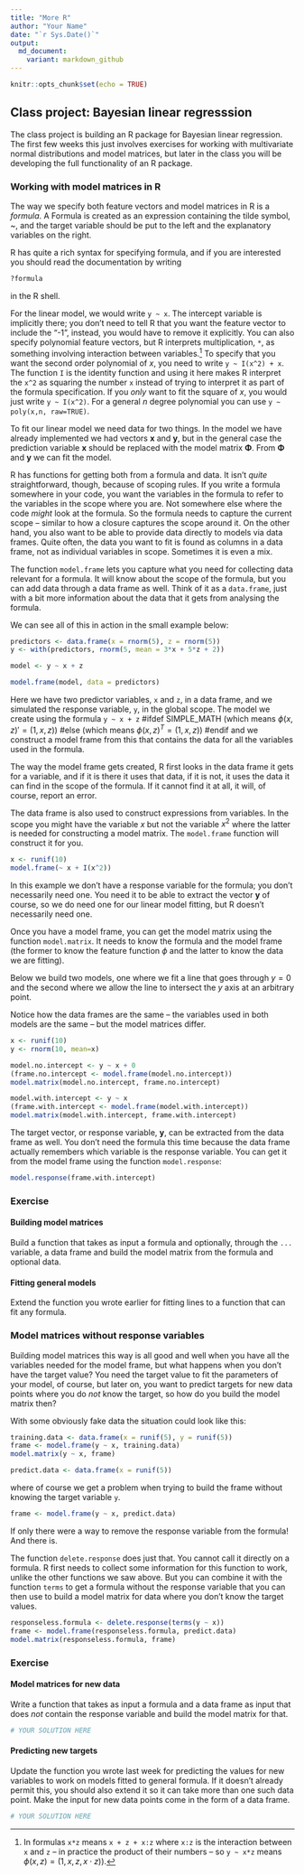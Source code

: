 ```yaml
---
title: "More R"
author: "Your Name"
date: "`r Sys.Date()`"
output:
  md_document:
    variant: markdown_github
---
```


```r
knitr::opts_chunk$set(echo = TRUE)
```

## Class project: Bayesian linear regresssion

The class project is building an R package for Bayesian linear regression. The first few weeks this just involves exercises for working with multivariate normal distributions and model matrices, but later in the class you will be developing the full functionality of an R package.

### Working with model matrices in R

The way we specify both feature vectors and model matrices in R is a *formula*. A Formula is created as an expression containing the tilde symbol, ~, and the target variable should be put to the left and the explanatory variables on the right.

R has quite a rich syntax for specifying formula, and if you are interested you should read the documentation by writing

```r
?formula
```

in the R shell.

For the linear model, we would write `y ~ x`. The intercept variable is implicitly there; you don't need to tell R that you want the feature vector to include the "-1", instead, you would have to remove it explicitly. You can also specify polynomial feature vectors, but R interprets multiplication, `*`, as something involving interaction between variables.[^interaction] To specify that you want the second order polynomial of $x$, you need to write `y ~ I(x^2) + x`. The function `I` is the identity function and using it here makes R interpret the `x^2` as squaring the number `x` instead of trying to interpret it as part of the formula specification. If you *only* want to fit the square of $x$, you would just write `y ~ I(x^2)`. For a general $n$ degree polynomial you can use `y ~ poly(x,n, raw=TRUE)`.

[^interaction]: In formulas `x*z` means `x + z + x:z` where `x:z` is the interaction between `x` and `z` -- in practice the product of their numbers -- so `y ~ x*z` means $\phi(x,z) = (1,x,z,x\cdot z)$).

To fit our linear model we need data for two things. In the model we have already implemented we had vectors $\mathbf{x}$ and $\mathbf{y}$, but in the general case the prediction variable $\mathbf{x}$ should be replaced with the model matrix $\mathbf{\Phi}$. From $\mathbf{\Phi}$ and $\mathbf{y}$ we can fit the model.

R has functions for getting both from a formula and data. It isn't *quite* straightforward, though, because of scoping rules. If you write a formula somewhere in your code, you want the variables in the formula to refer to the variables in the scope where you are. Not somewhere else where the code *might* look at the formula. So the formula needs to capture the current scope -- similar to how a closure captures the scope around it. On the other hand, you also want to be able to provide data directly to models via data frames. Quite often, the data you want to fit is found as columns in a data frame, not as individual variables in scope. Sometimes it is even a mix.

The function `model.frame` lets you capture what you need for collecting data relevant for a formula. It will know about the scope of the formula, but you can add data through a data frame as well. Think of it as a `data.frame`, just with a bit more information about the data that it gets from analysing the formula.

We can see all of this in action in the small example below:

```r

predictors <- data.frame(x = rnorm(5), z = rnorm(5))
y <- with(predictors, rnorm(5, mean = 3*x + 5*z + 2))

model <- y ~ x + z

model.frame(model, data = predictors)
```

Here we have two predictor variables, `x` and `z`, in a data frame, and we simulated the response variable, `y`, in the global scope. The model we create using the formula `y ~ x + z` 
#ifdef SIMPLE_MATH
(which means $\phi(x,z)'=(1,x,z)$)
#else
(which means $\phi(x,z)^T=(1,x,z)$)
#endif
and we construct a model frame from this that contains the data for all the variables used in the formula.

The way the model frame gets created, R first looks in the data frame it gets for a variable, and if it is there it uses that data, if it is not, it uses the data it can find in the scope of the formula. If it cannot find it at all, it will, of course, report an error.

The data frame is also used to construct expressions from variables. In the scope you might have the variable $x$ but not the variable $x^2$ where the latter is needed for constructing a model matrix. The `model.frame` function will construct it for you.

```r
x <- runif(10)
model.frame(~ x + I(x^2))
```

In this example we don't have a response variable for the formula; you don't necessarily need one. You need it to be able to extract the vector $\mathbf{y}$ of course, so we do need one for our linear model fitting, but R doesn't necessarily need one.

Once you have a model frame, you can get the model matrix using the function `model.matrix`. It needs to know the formula and the model frame (the former to know the feature function $\phi$ and the latter to know the data we are fitting).

Below we build two models, one where we fit a line that goes through $y=0$ and the second where we allow the line to intersect the $y$ axis at an arbitrary point.

Notice how the data frames are the same -- the variables used in both models are the same -- but the model matrices differ.

```r
x <- runif(10)
y <- rnorm(10, mean=x)

model.no.intercept <- y ~ x + 0
(frame.no.intercept <- model.frame(model.no.intercept))
model.matrix(model.no.intercept, frame.no.intercept)

model.with.intercept <- y ~ x
(frame.with.intercept <- model.frame(model.with.intercept))
model.matrix(model.with.intercept, frame.with.intercept)
```

The target vector, or response variable, $\mathbf{y}$, can be extracted from the data frame as well. You don't need the formula this time because the data frame actually remembers which variable is the response variable. You can get it from the model frame using the function `model.response`:

```r
model.response(frame.with.intercept)
```


### Exercise

#### Building model matrices

Build a function that takes as input a formula and optionally, through the `...` variable, a data frame and build the model matrix from the formula and optional data.

#### Fitting general models

Extend the function you wrote earlier for fitting lines to a function that can fit any formula.


### Model matrices without response variables

Building model matrices this way is all good and well when you have all the variables needed for the model frame, but what happens when you don't have the target value? You need the target value to fit the parameters of your model, of course, but later on, you want to predict targets for new data points where you do *not* know the target, so how do you build the model matrix then?

With some obviously fake data the situation could look like this:

```r
training.data <- data.frame(x = runif(5), y = runif(5))
frame <- model.frame(y ~ x, training.data)
model.matrix(y ~ x, frame)

predict.data <- data.frame(x = runif(5))
```

where of course we get a problem when trying to build the frame without knowing the target variable `y`.

```r
frame <- model.frame(y ~ x, predict.data)
```

If only there were a way to remove the response variable from the formula! And there is.

The function `delete.response` does just that. You cannot call it directly on a formula. R first needs to collect some information for this function to work, unlike the other functions we saw above. But you can combine it with the function `terms` to get a formula without the response variable that you can then use to build a model matrix for data where you don't know the target values.

```r
responseless.formula <- delete.response(terms(y ~ x))
frame <- model.frame(responseless.formula, predict.data)
model.matrix(responseless.formula, frame)
```

### Exercise

#### Model matrices for new data

Write a function that takes as input a formula and a data frame as input that does *not* contain the response variable and build the model matrix for that.

```r
# YOUR SOLUTION HERE
```

#### Predicting new targets

Update the function you wrote last week for predicting the values for new variables to work on models fitted to general formula. If it doesn't already permit this, you should also extend it so it can take more than one such data point. Make the input for new data points come in the form of a data frame.

```r
# YOUR SOLUTION HERE
```

